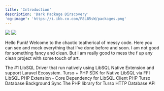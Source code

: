 ```yaml
---
title: 'Introduction'
description: 'Dark Package Dirscovery'
'og:image': 'https://i.ibb.co.com/F8L85sW/packages.png'
---
```


<img
  className="block dark:hidden"
  src="/images/packages-light.png"
/>
<img
  className="hidden dark:block"
  src="/images/packages-dark.png"
/>

Hello Punk! Welcome to the chaotic teatherical of messy code. Here you can see and mock everything that I've done before and soon. I am not good for something fancy and clean. But I am really good to mess the f up any clean project with some touch of art.

<CardGroup cols={2}>
  <Card title="LibSQL Driver for Laravel" icon="laravel" href="/dark-packages/libsql-driver-laravel/readme">
    The #1 LibSQL Driver that run natively using LibSQL Native Extension and support Laravel Ecosystem.
  </Card>
  <Card title="LibSQL Client PHP" icon="php">
    Turso + PHP SDK for Native LibSQL via FFI
  </Card>
  <Card title="LibSQL PHP Ext" icon="php">
    LibSQL PHP Extension - Core Dependency for LibSQL Client PHP
  </Card>
  <Card title="Turso Syncd" icon="php">
    Turso Database Background Sync
  </Card>
  <Card title="Turso HTTP" icon="php">
    The PHP library for Turso HTTP Database API
  </Card>
</CardGroup>

